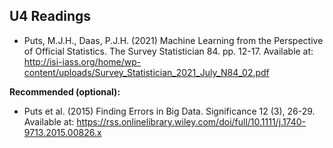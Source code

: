 ## U4 Readings {.unnumbered}

- Puts, M.J.H., Daas, P.J.H. (2021) Machine Learning from the Perspective of Official Statistics. The Survey Statistician 84. pp. 12-17. Available at: <http://isi-iass.org/home/wp-content/uploads/Survey_Statistician_2021_July_N84_02.pdf>

**Recommended (optional):**

- Puts et al. (2015) Finding Errors in Big Data. Significance 12 (3), 26-29. Available at: <https://rss.onlinelibrary.wiley.com/doi/full/10.1111/j.1740-9713.2015.00826.x>